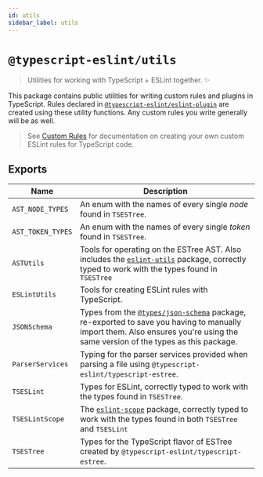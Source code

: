 ```yaml
---
id: utils
sidebar_label: utils
---
```


# `@typescript-eslint/utils`

> Utilities for working with TypeScript + ESLint together. ✨

This package contains public utilities for writing custom rules and plugins in TypeScript.
Rules declared in [`@typescript-eslint/eslint-plugin`](https://typescript-eslint.io/docs/architecture/eslint-plugin) are created using these utility functions.
Any custom rules you write generally will be as well.

> See [Custom Rules](https://typescript-eslint.io/docs/custom-rules) for documentation on creating your own custom ESLint rules for TypeScript code.

## Exports

| Name              | Description                                                                                                                                                                                                                       |
| ----------------- | --------------------------------------------------------------------------------------------------------------------------------------------------------------------------------------------------------------------------------- |
| `AST_NODE_TYPES`  | An enum with the names of every single _node_ found in `TSESTree`.                                                                                                                                                                |
| `AST_TOKEN_TYPES` | An enum with the names of every single _token_ found in `TSESTree`.                                                                                                                                                               |
| `ASTUtils`        | Tools for operating on the ESTree AST. Also includes the [`eslint-utils`](https://www.npmjs.com/package/eslint-utils) package, correctly typed to work with the types found in `TSESTree`                                         |
| `ESLintUtils`     | Tools for creating ESLint rules with TypeScript.                                                                                                                                                                                  |
| `JSONSchema`      | Types from the [`@types/json-schema`](https://www.npmjs.com/package/@types/json-schema) package, re-exported to save you having to manually import them. Also ensures you're using the same version of the types as this package. |
| `ParserServices`  | Typing for the parser services provided when parsing a file using `@typescript-eslint/typescript-estree`.                                                                                                                         |
| `TSESLint`        | Types for ESLint, correctly typed to work with the types found in `TSESTree`.                                                                                                                                                     |
| `TSESLintScope`   | The [`eslint-scope`](https://www.npmjs.com/package/eslint-scope) package, correctly typed to work with the types found in both `TSESTree` and `TSESLint`                                                                          |
| `TSESTree`        | Types for the TypeScript flavor of ESTree created by `@typescript-eslint/typescript-estree`.                                                                                                                                      |
